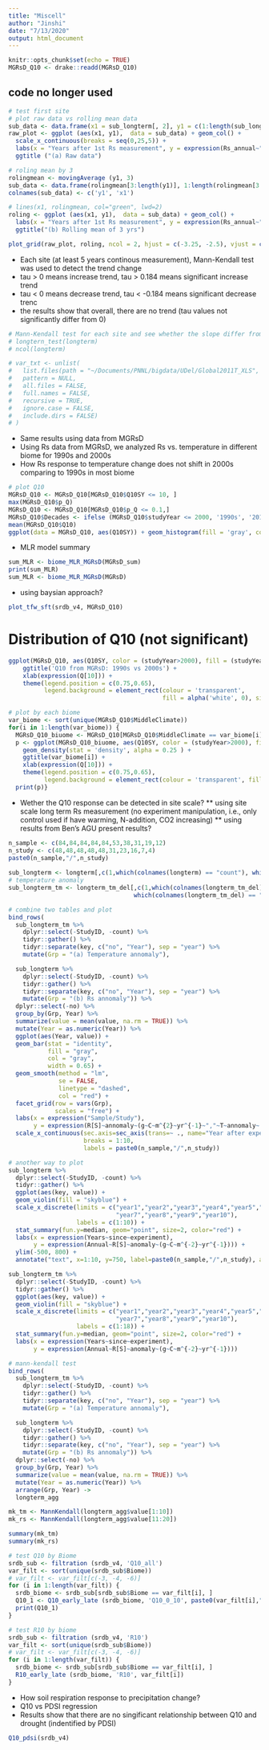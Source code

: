```yaml
---
title: "Miscell"
author: "Jinshi"
date: "7/13/2020"
output: html_document
---
```


```r
knitr::opts_chunk$set(echo = TRUE)
MGRsD_Q10 <- drake::readd(MGRsD_Q10)
```


## code no longer used
```r
# test first site
# plot raw data vs rolling mean data
sub_data <- data.frame(x1 = sub_longterm[, 2], y1 = c(1:length(sub_longterm)))
raw_plot <- ggplot (aes(x1, y1),  data = sub_data) + geom_col() +
  scale_x_continuous(breaks = seq(0,25,5)) +
  labs(x = "Years after 1st Rs measurement", y = expression(Rs_annual~"("~g~C~m^{2}~yr^{-1}~")")) + 
  ggtitle ("(a) Raw data")

# roling mean by 3
rolingmean <- movingAverage (y1, 3)
sub_data <- data.frame(rolingmean[3:length(y1)], 1:length(rolingmean[3:length(y1)]) )
colnames(sub_data) <- c('y1', 'x1')

# lines(x1, rolingmean, col="green", lwd=2)
roling <- ggplot (aes(x1, y1),  data = sub_data) + geom_col() + 
  labs(x = "Years after 1st Rs measurement", y = expression(Rs_annual~"("~g~C~m^{2}~yr^{-1}~")")) +
  ggtitle("(b) Rolling mean of 3 yrs")

plot_grid(raw_plot, roling, ncol = 2, hjust = c(-3.25, -2.5), vjust = c(2.5, 2.5))
```


* Each site (at least 5 years continous measurement), Mann-Kendall test was used to detect the trend change
* tau > 0 means increase trend, tau > 0.184 means significant increase trend
* tau < 0 means decrease trend, tau < -0.184 means significant decrease trenc
* the results show that overall, there are no trend (tau values not significantly differ from 0)
```r
# Mann-Kendall test for each site and see whether the slope differ from 0
# longtern_test(longterm)
# ncol(longterm)

# var_txt <- unlist(
#   list.files(path = "~/Documents/PNNL/bigdata/UDel/Global2011T_XLS",
#   pattern = NULL,
#   all.files = FALSE,
#   full.names = FALSE,
#   recursive = TRUE,
#   ignore.case = FALSE,
#   include.dirs = FALSE)
# )
```


* Same results using data from MGRsD
* Using Rs data from MGRsD, we analyzed Rs vs. temperature in different biome for 1990s and 2000s
* How Rs response to temperature change does not shift in 2000s comparing to 1990s in most biome
```r
# plot Q10
MGRsD_Q10 <- MGRsD_Q10[MGRsD_Q10$Q10SY <= 10, ]
max(MGRsD_Q10$p_Q)
MGRsD_Q10 <- MGRsD_Q10[MGRsD_Q10$p_Q <= 0.1,]
MGRsD_Q10$Decades <- ifelse (MGRsD_Q10$studyYear <= 2000, '1990s', '2010s')
mean(MGRsD_Q10$Q10)
ggplot(data = MGRsD_Q10, aes(Q10SY)) + geom_histogram(fill = 'gray', col = 'black', binwidth = 0.25, alpha = 0.25)
```


* MLR model summary
```r
sum_MLR <- biome_MLR_MGRsD(MGRsD_sum)
print(sum_MLR)
sum_MLR <- biome_MLR_MGRsD(MGRsD)
```

* using baysian approach?
```r
plot_tfw_sft(srdb_v4, MGRsD_Q10)
```

# Distribution of Q10 (not significant)
```r
ggplot(MGRsD_Q10, aes(Q10SY, color = (studyYear>2000), fill = (studyYear>2000)) ) + geom_density(stat = 'density', alpha = 0.25 ) +
    ggtitle('Q10 from MGRsD: 1990s vs 2000s') +
    xlab(expression(Q[10])) +
    theme(legend.position = c(0.75,0.65),
          legend.background = element_rect(colour = 'transparent',
                                           fill = alpha('white', 0), size = 0.75) )
```

```r
# plot by each biome
var_biome <- sort(unique(MGRsD_Q10$MiddleClimate))
for(i in 1:length(var_biome)) {
  MGRsD_Q10_biuome <- MGRsD_Q10[MGRsD_Q10$MiddleClimate == var_biome[i],]
  p <- ggplot(MGRsD_Q10_biuome, aes(Q10SY, color = (studyYear>2000), fill = (studyYear>2000)) ) + 
    geom_density(stat = 'density', alpha = 0.25 ) +
    ggtitle(var_biome[i]) +
    xlab(expression(Q[10])) +
    theme(legend.position = c(0.75,0.65),
          legend.background = element_rect(colour = 'transparent', fill = alpha('white', 0), size = 0.75))
  print(p)}

```


* Wether the Q10 response can be detected in site scale?
** using site scale long term Rs measurement (no experiment manipulation, i.e., only control used if have warming, N-addition, CO2 increasing)
** using results from Ben's AGU present results?
```r
n_sample <- c(84,84,84,84,84,53,38,31,19,12)
n_study <- c(48,48,48,48,48,31,23,16,7,4)
paste0(n_sample,"/",n_study)
  
sub_longterm <- longterm[,c(1,which(colnames(longterm) == "count"), which(colnames(longterm) == "year1"): which(colnames(longterm) == "year10"))]
# temperature anomaly
sub_longterm_tm <- longterm_tm_del[,c(1,which(colnames(longterm_tm_del) == "count"),
                                   which(colnames(longterm_tm_del) == "year1"): which(colnames(longterm_tm_del) == "year10"))]

# combine two tables and plot
bind_rows(
  sub_longterm_tm %>% 
    dplyr::select(-StudyID, -count) %>% 
    tidyr::gather() %>% 
    tidyr::separate(key, c("no", "Year"), sep = "year") %>% 
    mutate(Grp = "(a) Temperature annomaly"),

  sub_longterm %>% 
    dplyr::select(-StudyID, -count) %>% 
    tidyr::gather() %>% 
    tidyr::separate(key, c("no", "Year"), sep = "year") %>% 
    mutate(Grp = "(b) Rs annomaly")) %>%
  dplyr::select(-no) %>% 
  group_by(Grp, Year) %>% 
  summarize(value = mean(value, na.rm = TRUE)) %>% 
  mutate(Year = as.numeric(Year)) %>% 
  ggplot(aes(Year, value)) +
  geom_bar(stat = "identity",
           fill = "gray",
           col = "gray",
           width = 0.65) +
  geom_smooth(method = "lm",
              se = FALSE,
              linetype = "dashed",
              col = "red") +
  facet_grid(row = vars(Grp),
             scales = "free") +
  labs(x = expression("Sample/Study"), 
       y = expression(R[S]~annomaly~(g~C~m^{2}~yr^{-1}~","~T~annomaly~(degree~C))))+
  scale_x_continuous(sec.axis=sec_axis(trans=~ ., name="Year after experiment"),
                     breaks = 1:10,
                     labels = paste0(n_sample,"/",n_study))

# another way to plot
sub_longterm %>% 
  dplyr::select(-StudyID, -count) %>% 
  tidyr::gather() %>% 
  ggplot(aes(key, value)) +
  geom_violin(fill = "skyblue") +
  scale_x_discrete(limits = c("year1","year2","year3","year4","year5","year6",
                              "year7","year8","year9","year10"),
                   labels = c(1:10)) +
  stat_summary(fun.y=median, geom="point", size=2, color="red") +
  labs(x = expression(Years~since~experiment),
       y = expression(Annual~R[S]~anomaly~(g~C~m^{-2}~yr^{-1}))) +
  ylim(-500, 800) +
  annotate("text", x=1:10, y=750, label=paste0(n_sample,"/",n_study), angle = 90)

sub_longterm_tm %>% 
  dplyr::select(-StudyID, -count) %>% 
  tidyr::gather() %>% 
  ggplot(aes(key, value)) +
  geom_violin(fill = "skyblue") +
  scale_x_discrete(limits = c("year1","year2","year3","year4","year5","year6",
                              "year7","year8","year9","year10"),
                   labels = c(1:18)) +
  stat_summary(fun.y=median, geom="point", size=2, color="red") +
  labs(x = expression(Years~since~experiment),
       y = expression(Annual~R[S]~anomaly~(g~C~m^{-2}~yr^{-1}))) 

# mann-kendall test
bind_rows(
  sub_longterm_tm %>% 
    dplyr::select(-StudyID, -count) %>% 
    tidyr::gather() %>% 
    tidyr::separate(key, c("no", "Year"), sep = "year") %>% 
    mutate(Grp = "(a) Temperature annomaly"),

  sub_longterm %>% 
    dplyr::select(-StudyID, -count) %>% 
    tidyr::gather() %>% 
    tidyr::separate(key, c("no", "Year"), sep = "year") %>% 
    mutate(Grp = "(b) Rs annomaly")) %>%
  dplyr::select(-no) %>% 
  group_by(Grp, Year) %>% 
  summarize(value = mean(value, na.rm = TRUE)) %>% 
  mutate(Year = as.numeric(Year)) %>% 
  arrange(Grp, Year) -> 
  longterm_agg

mk_tm <- MannKendall(longterm_agg$value[1:10])
mk_rs <- MannKendall(longterm_agg$value[11:20])

summary(mk_tm)
summary(mk_rs)
```


```r
# test Q10 by Biome
srdb_sub <- filtration (srdb_v4, 'Q10_all')
var_filt <- sort(unique(srdb_sub$Biome))
# var_filt <- var_filt[c(-3, -4, -6)]
for (i in 1:length(var_filt)) {
  srdb_biome <- srdb_sub[srdb_sub$Biome == var_filt[i], ]
  Q10_1 <- Q10_early_late (srdb_biome, 'Q10_0_10', paste0(var_filt[i]," (0-10cm)"))
  print(Q10_1)
}
```

```r
# test R10 by biome
srdb_sub <- filtration (srdb_v4, 'R10')
var_filt <- sort(unique(srdb_sub$Biome))
# var_filt <- var_filt[c(-3, -4, -6)]
for (i in 1:length(var_filt)) {
  srdb_biome <- srdb_sub[srdb_sub$Biome == var_filt[i], ]
  R10_early_late (srdb_biome, 'R10', var_filt[i])
}
```

* How soil respiration response to precipitation change?
* Q10 vs PDSI regression
* Results show that there are no singificant relationship between Q10 and drought (indentified by PDSI)
```r
Q10_pdsi(srdb_v4)
```


